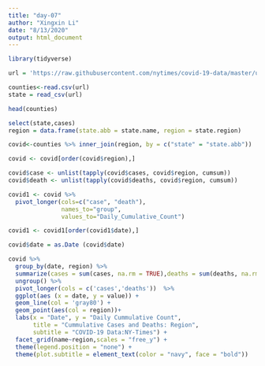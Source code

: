 ```yaml
---
title: "day-07"
author: "Xingxin Li"
date: "8/13/2020"
output: html_document
---
```


```r
library(tidyverse)

url = 'https://raw.githubusercontent.com/nytimes/covid-19-data/master/us-counties.csv'

counties<-read.csv(url)
state = read_csv(url)

head(counties)

select(state,cases)
region = data.frame(state.abb = state.name, region = state.region)

covid<-counties %>% inner_join(region, by = c("state" = "state.abb"))

covid <- covid[order(covid$region),]

covid$case <- unlist(tapply(covid$cases, covid$region, cumsum))
covid$death <- unlist(tapply(covid$deaths, covid$region, cumsum))

covid1 <- covid %>%
  pivot_longer(cols=c("case", "death"),
               names_to="group",
               values_to="Daily_Cumulative_Count")

covid1 <- covid1[order(covid1$date),]

covid$date = as.Date (covid$date)

covid %>%
  group_by(date, region) %>%
  summarize(cases = sum(cases, na.rm = TRUE),deaths = sum(deaths, na.rm = TRUE)) %>%
  ungroup() %>%
  pivot_longer(cols = c('cases','deaths'))  %>%
  ggplot(aes (x = date, y = value)) +
  geom_line(col = 'gray80') +
  geom_point(aes(col = region))+
  labs(x = "Date", y = "Daily Cummulative Count",
       title = "Cummulative Cases and Deaths: Region",
       subtitle = "COVID-19 Data:NY-Times") +
  facet_grid(name~region,scales = "free_y") +
  theme(legend.position = "none") +
  theme(plot.subtitle = element_text(color = "navy", face = "bold"))
```

